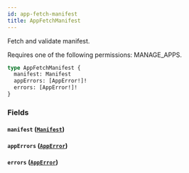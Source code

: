 ```yaml
---
id: app-fetch-manifest
title: AppFetchManifest
---
```



Fetch and validate manifest. 

Requires one of the following permissions: MANAGE_APPS.

```graphql
type AppFetchManifest {
  manifest: Manifest
  appErrors: [AppError!]!
  errors: [AppError!]!
}
```


### Fields

#### `manifest` ([`Manifest`](../../../developer/api-reference/objects/manifest))




#### `appErrors` ([`AppError`](../../../developer/api-reference/objects/app-error))




#### `errors` ([`AppError`](../../../developer/api-reference/objects/app-error))






